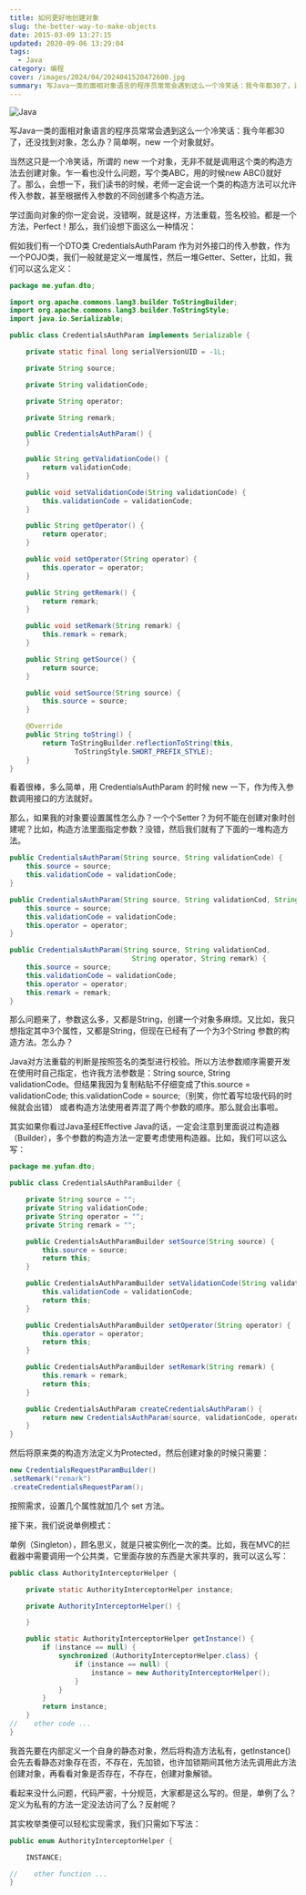 ```yaml
---
title: 如何更好地创建对象
slug: the-better-way-to-make-objects
date: 2015-03-09 13:27:15
updated: 2020-09-06 13:29:04
tags:
  - Java
category: 编程
cover: /images/2024/04/2024041520472600.jpg
summary: 写Java一类的面相对象语言的程序员常常会遇到这么一个冷笑话：我今年都30了，还没找到对象，怎么办？简单啊，new 一个对象就好。
---
```


![Java](/images/2024/04/2024041520494100.jpg)

写Java一类的面相对象语言的程序员常常会遇到这么一个冷笑话：我今年都30了，还没找到对象，怎么办？简单啊，new 一个对象就好。

当然这只是一个冷笑话，所谓的 new 一个对象，无非不就是调用这个类的构造方法去创建对象。乍一看也没什么问题，写个类ABC，用的时候new ABC()就好了。那么，会想一下，我们读书的时候，老师一定会说一个类的构造方法可以允许传入参数，甚至根据传入参数的不同创建多个构造方法。

学过面向对象的你一定会说，没错啊，就是这样，方法重载，签名校验。都是一个方法，Perfect！那么，我们设想下面这么一种情况：

假如我们有一个DTO类 CredentialsAuthParam 作为对外接口的传入参数，作为一个POJO类，我们一般就是定义一堆属性，然后一堆Getter、Setter，比如，我们可以这么定义：

```java
package me.yufan.dto;

import org.apache.commons.lang3.builder.ToStringBuilder;
import org.apache.commons.lang3.builder.ToStringStyle;
import java.io.Serializable;

public class CredentialsAuthParam implements Serializable {

    private static final long serialVersionUID = -1L;

    private String source;

    private String validationCode;

    private String operator;

    private String remark;

    public CredentialsAuthParam() {
    }

    public String getValidationCode() {
        return validationCode;
    }

    public void setValidationCode(String validationCode) {
        this.validationCode = validationCode;
    }

    public String getOperator() {
        return operator;
    }

    public void setOperator(String operator) {
        this.operator = operator;
    }

    public String getRemark() {
        return remark;
    }

    public void setRemark(String remark) {
        this.remark = remark;
    }

    public String getSource() {
        return source;
    }

    public void setSource(String source) {
        this.source = source;
    }

    @Override
    public String toString() {
        return ToStringBuilder.reflectionToString(this,
                ToStringStyle.SHORT_PREFIX_STYLE);
    }
}
```

看着很棒，多么简单，用 CredentialsAuthParam 的时候 new 一下，作为传入参数调用接口的方法就好。

那么，如果我的对象要设置属性怎么办？一个个Setter？为何不能在创建对象时创建呢？比如，构造方法里面指定参数？没错，然后我们就有了下面的一堆构造方法。

```java
public CredentialsAuthParam(String source, String validationCode) {
    this.source = source;
    this.validationCode = validationCode;
}

public CredentialsAuthParam(String source, String validationCod, String operator) {
    this.source = source;
    this.validationCode = validationCode;
    this.operator = operator;
}

public CredentialsAuthParam(String source, String validationCod,
                              String operator, String remark) {
    this.source = source;
    this.validationCode = validationCode;
    this.operator = operator;
    this.remark = remark;
}
```

那么问题来了，参数这么多，又都是String，创建一个对象多麻烦。又比如，我只想指定其中3个属性，又都是String，但现在已经有了一个为3个String 参数的构造方法。怎么办？

Java对方法重载的判断是按照签名的类型进行校验。所以方法参数顺序需要开发在使用时自己指定，也许我方法参数是：String source, String validationCode。但结果我因为复制粘贴不仔细变成了this.source = validationCode; this.validationCode = source;（别笑，你忙着写垃圾代码的时候就会出错） 或者构造方法使用者弄混了两个参数的顺序。那么就会出事啦。

其实如果你看过Java圣经Effective Java的话，一定会注意到里面说过构造器（Builder），多个参数的构造方法一定要考虑使用构造器。比如，我们可以这么写：

```java
package me.yufan.dto;

public class CredentialsAuthParamBuilder {

    private String source = "";
    private String validationCode;
    private String operator = "";
    private String remark = "";

    public CredentialsAuthParamBuilder setSource(String source) {
        this.source = source;
        return this;
    }

    public CredentialsAuthParamBuilder setValidationCode(String validationCode) {
        this.validationCode = validationCode;
        return this;
    }

    public CredentialsAuthParamBuilder setOperator(String operator) {
        this.operator = operator;
        return this;
    }

    public CredentialsAuthParamBuilder setRemark(String remark) {
        this.remark = remark;
        return this;
    }

    public CredentialsAuthParam createCredentialsAuthParam() {
        return new CredentialsAuthParam(source, validationCode, operator, remark);
    }
}
```

然后将原来类的构造方法定义为Protected，然后创建对象的时候只需要：

```java
new CredentialsRequestParamBuilder()
.setRemark("remark")
.createCredentialsRequestParam();
```

按照需求，设置几个属性就加几个 set 方法。

接下来，我们说说单例模式：

单例（Singleton），顾名思义，就是只被实例化一次的类。比如，我在MVC的拦截器中需要调用一个公共类，它里面存放的东西是大家共享的，我可以这么写：

```java
public class AuthorityInterceptorHelper {

    private static AuthorityInterceptorHelper instance;

    private AuthorityInterceptorHelper() {

    }

    public static AuthorityInterceptorHelper getInstance() {
        if (instance == null) {
            synchronized (AuthorityInterceptorHelper.class) {
                if (instance == null) {
                    instance = new AuthorityInterceptorHelper();
                }
            }
        }
        return instance;
    }
//    other code ...
}
```

我首先要在内部定义一个自身的静态对象，然后将构造方法私有，getInstance()会先去看静态对象存在否，不存在，先加锁，也许加锁期间其他方法先调用此方法创建对象，再看看对象是否存在，不存在，创建对象解锁。

看起来没什么问题，代码严密，十分规范，大家都是这么写的。但是，单例了么？定义为私有的方法一定没法访问了么？反射呢？

其实枚举类便可以轻松实现需求，我们只需如下写法：

```java
public enum AuthorityInterceptorHelper {

    INSTANCE;

//    other function ...
}
```

